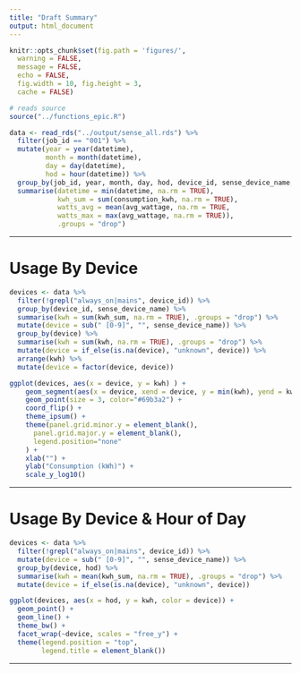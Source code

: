 ```yaml
---
title: "Draft Summary"
output: html_document
---
```


```r
knitr::opts_chunk$set(fig.path = 'figures/',
  warning = FALSE,
  message = FALSE,
  echo = FALSE,
  fig.width = 10, fig.height = 3,
  cache = FALSE)
```

```r
# reads source
source("../functions_epic.R")
```

```r
data <- read_rds("../output/sense_all.rds") %>%
  filter(job_id == "001") %>%
  mutate(year = year(datetime),
         month = month(datetime),
         day = day(datetime),
         hod = hour(datetime)) %>%
  group_by(job_id, year, month, day, hod, device_id, sense_device_name, device_type) %>%
  summarise(datetime = min(datetime, na.rm = TRUE),
            kwh_sum = sum(consumption_kwh, na.rm = TRUE),
            watts_avg = mean(avg_wattage, na.rm = TRUE,
            watts_max = max(avg_wattage, na.rm = TRUE)),
            .groups = "drop")
```

---

# Usage By Device

```r
devices <- data %>%
  filter(!grepl("always_on|mains", device_id)) %>%
  group_by(device_id, sense_device_name) %>%
  summarise(kwh = sum(kwh_sum, na.rm = TRUE), .groups = "drop") %>%
  mutate(device = sub(" [0-9]", "", sense_device_name)) %>%
  group_by(device) %>%
  summarise(kwh = sum(kwh, na.rm = TRUE), .groups = "drop") %>%
  mutate(device = if_else(is.na(device), "unknown", device)) %>%
  arrange(kwh) %>%
  mutate(device = factor(device, device))

```

```r
ggplot(devices, aes(x = device, y = kwh) ) +
    geom_segment(aes(x = device, xend = device, y = min(kwh), yend = kwh), color = "grey") +
    geom_point(size = 3, color="#69b3a2") +
    coord_flip() +
    theme_ipsum() +
    theme(panel.grid.minor.y = element_blank(),
      panel.grid.major.y = element_blank(),
      legend.position="none"
    ) +
    xlab("") +
    ylab("Consumption (kWh)") +
    scale_y_log10()
```

---

# Usage By Device & Hour of Day

```r
devices <- data %>%
  filter(!grepl("always_on|mains", device_id)) %>%
  mutate(device = sub(" [0-9]", "", sense_device_name)) %>%
  group_by(device, hod) %>%
  summarise(kwh = mean(kwh_sum, na.rm = TRUE), .groups = "drop") %>%
  mutate(device = if_else(is.na(device), "unknown", device))
```

```r
ggplot(devices, aes(x = hod, y = kwh, color = device)) +
  geom_point() + 
  geom_line() +
  theme_bw() +
  facet_wrap(~device, scales = "free_y") +
  theme(legend.position = "top",
        legend.title = element_blank()) 
```

---
